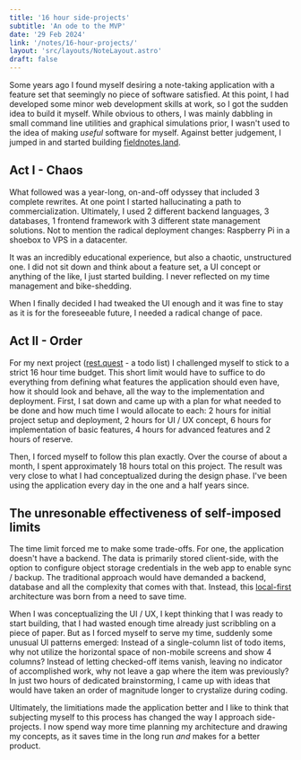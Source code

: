 ```yaml
---
title: '16 hour side-projects'
subtitle: 'An ode to the MVP'
date: '29 Feb 2024'
link: '/notes/16-hour-projects/'
layout: 'src/layouts/NoteLayout.astro'
draft: false
---
```



<Title
	subtitle={frontmatter.subtitle}
	date={frontmatter.date}>
	{frontmatter.title}
</Title>

Some years ago I found myself desiring a note-taking application with a feature set that
seemingly no piece of software satisfied. At this point, I had developed some minor web
development skills at work, so I got the sudden idea to build it myself. While obvious to
others, I was mainly dabbling in small command line utilities and graphical simulations prior,
I wasn't used to the idea of making _useful_ software for myself. Against better judgement,
I jumped in and started building [fieldnotes.land](https://write.fieldnotes.land).

## Act I - Chaos

What followed was a year-long, on-and-off odyssey that included 3 complete rewrites. At one
point I started hallucinating a path to commercialization. Ultimately, I used 2 different
backend languages, 3 databases, 1 frontend framework with 3 different state management
solutions. Not to mention the radical deployment changes: Raspberry Pi in a shoebox to VPS in
a datacenter.

It was an incredibly educational experience, but also a chaotic, unstructured one. I did not
sit down and think about a feature set, a UI concept or anything of the like, I just started
building. I never reflected on my time management and bike-shedding.

When I finally decided I had tweaked the UI enough and it was fine to stay as it is for the
foreseeable future, I needed a radical change of pace.

## Act II - Order

For my next project ([rest.quest](https://rest.quest) - a todo list) I challenged myself
to stick to a strict 16 hour time budget. This short limit would have to suffice to do everything
from defining what features the application should even have, how it should look and behave, all
the way to the implementation and deployment. First, I sat down and came up with a plan for what
needed to be done and how much time I would allocate to each: 2 hours for initial project setup
and deployment, 2 hours for UI / UX concept, 6 hours for implementation of basic features, 4 hours
for advanced features and 2 hours of reserve.

Then, I forced myself to follow this plan exactly. Over the course of about a month, I spent
approximately 18 hours total on this project. The result was very close to what I had
conceptualized during the design phase. I've been using the application every day in the one
and a half years since.

## The unresonable effectiveness of self-imposed limits

The time limit forced me to make some trade-offs. For one, the application doesn't have a
backend. The data is primarily stored client-side, with the option to configure object storage
credentials in the web app to enable sync / backup. The traditional approach would have
demanded a backend, database and all the complexity that comes with that. Instead, this
[local-first](https://www.inkandswitch.com/local-first/) architecture was born from
a need to save time.

When I was conceptualizing the UI / UX, I kept thinking that I was ready to start building,
that I had wasted enough time already just scribbling on a piece of paper. But as I forced
myself to serve my time, suddenly some unusual UI patterns emerged: Instead of a single-column
list of todo items, why not utilize the horizontal space of non-mobile screens and show 4
columns? Instead of letting checked-off items vanish, leaving no indicator of accomplished
work, why not leave a gap where the item was previously? In just two hours of dedicated
brainstorming, I came up with ideas that would have taken an order of magnitude longer to
crystalize during coding.

Ultimately, the limitiations made the application better and I like to think that subjecting
myself to this process has changed the way I approach side-projects. I now spend way more time
planning my architecture and drawing my concepts, as it saves time in the long run
_and_ makes for a better product.
